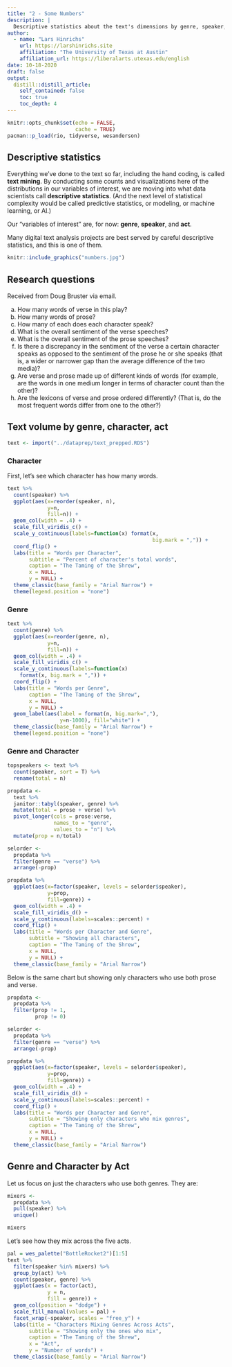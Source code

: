 ```yaml
---
title: "2 - Some Numbers"
description: |
  Descriptive statistics about the text's dimensions by genre, speaker, and act.
author:
  - name: "Lars Hinrichs"
    url: https://larshinrichs.site
    affiliation: "The University of Texas at Austin"
    affiliation_url: https://liberalarts.utexas.edu/english
date: 10-18-2020
draft: false
output:
  distill::distill_article:
    self_contained: false
    toc: true
    toc_depth: 4
---
```


```r
knitr::opts_chunk$set(echo = FALSE,
                      cache = TRUE)
pacman::p_load(rio, tidyverse, wesanderson)
```

## Descriptive statistics

Everything we've done to the text so far, including the hand coding, is called **text mining**. By conducting some counts and visualizations here of the distributions in our variables of interest, we are moving into what data scientists call **descriptive statistics**. (And the next level of statistical complexity would be called predictive statistics, or modeling, or machine learning, or AI.)

<aside>Our "variables of interest" are, for now: **genre**, **speaker**, and **act**.</aside>

Many digital text analysis projects are best served by careful descriptive statistics, and this is one of them.

```r
knitr::include_graphics("numbers.jpg")
```


## Research questions

Received from Doug Bruster via email. 

a) How many words of verse in this play?
b) How many words of prose?
c) How many of each does each character speak?
d) What is the overall sentiment of the verse speeches?
e) What is the overall sentiment of the prose speeches?
f) Is there a discrepancy in the sentiment of the verse a certain character speaks as opposed to the sentiment of the prose he or she speaks (that is, a wider or narrower gap than the average difference of the two media)?
g) Are verse and prose made up of different kinds of words (for example, are the words in one medium longer in terms of character count than the other)?
h) Are the lexicons of verse and prose ordered differently? (That is, do the most frequent words differ from one to the other?)

## Text volume by genre, character, act

```r
text <- import("../dataprep/text_prepped.RDS")
```

### Character

First, let's see which character has how many words.

```r
text %>% 
  count(speaker) %>% 
  ggplot(aes(x=reorder(speaker, n),
             y=n, 
             fill=n)) +
  geom_col(width = .4) +
  scale_fill_viridis_c() +
  scale_y_continuous(labels=function(x) format(x, 
                                               big.mark = ",")) +
  coord_flip() +
  labs(title = "Words per Character",
       subtitle = "Percent of character's total words",
       caption = "The Taming of the Shrew",
       x = NULL,
       y = NULL) +
  theme_classic(base_family = "Arial Narrow") +
  theme(legend.position = "none")
```
### Genre

```r
text %>% 
  count(genre) %>% 
  ggplot(aes(x=reorder(genre, n),
             y=n, 
             fill=n)) +
  geom_col(width = .4) +
  scale_fill_viridis_c() +
  scale_y_continuous(labels=function(x) 
    format(x, big.mark = ",")) +
  coord_flip() +
  labs(title = "Words per Genre",
       caption = "The Taming of the Shrew",
       x = NULL,
       y = NULL) +
  geom_label(aes(label = format(n, big.mark=","),
                 y=n-1000), fill="white") +
  theme_classic(base_family = "Arial Narrow") +
  theme(legend.position = "none")
```
### Genre and Character

```r
topspeakers <- text %>% 
  count(speaker, sort = T) %>% 
  rename(total = n) 

propdata <- 
  text %>% 
  janitor::tabyl(speaker, genre) %>% 
  mutate(total = prose + verse) %>% 
  pivot_longer(cols = prose:verse,
               names_to = "genre",
               values_to = "n") %>% 
  mutate(prop = n/total)

selorder <- 
  propdata %>% 
  filter(genre == "verse") %>% 
  arrange(-prop)

propdata %>% 
  ggplot(aes(x=factor(speaker, levels = selorder$speaker),
             y=prop,
             fill=genre)) +
  geom_col(width = .4) +
  scale_fill_viridis_d() +
  scale_y_continuous(labels=scales::percent) +
  coord_flip() +
  labs(title = "Words per Character and Genre",
       subtitle = "Showing all characters",
       caption = "The Taming of the Shrew",
       x = NULL,
       y = NULL) +
  theme_classic(base_family = "Arial Narrow") 
```

Below is the same chart but showing only characters who use both prose and verse.

```r
propdata <- 
  propdata %>% 
  filter(prop != 1,
         prop != 0)

selorder <- 
  propdata %>% 
  filter(genre == "verse") %>% 
  arrange(-prop)

propdata %>% 
  ggplot(aes(x=factor(speaker, levels = selorder$speaker),
             y=prop,
             fill=genre)) +
  geom_col(width = .4) +
  scale_fill_viridis_d() +
  scale_y_continuous(labels=scales::percent) +
  coord_flip() +
  labs(title = "Words per Character and Genre",
       subtitle = "Showing only characters who mix genres",
       caption = "The Taming of the Shrew",
       x = NULL,
       y = NULL) +
  theme_classic(base_family = "Arial Narrow") 
```

## Genre and Character by Act

Let us focus on just the characters who use both genres. They are:

```r
mixers <- 
  propdata %>% 
  pull(speaker) %>% 
  unique()

mixers
```
Let's see how they mix across the five acts. 

```r
pal = wes_palette("BottleRocket2")[1:5]
text %>% 
  filter(speaker %in% mixers) %>% 
  group_by(act) %>% 
  count(speaker, genre) %>% 
  ggplot(aes(x = factor(act),
             y = n,
             fill = genre)) +
  geom_col(position = "dodge") +
  scale_fill_manual(values = pal) +
  facet_wrap(~speaker, scales = "free_y") +
  labs(title = "Characters Mixing Genres Across Acts",
       subtitle = "Showing only the ones who mix",
       caption = "The Taming of the Shrew",
       x = "Act",
       y = "Number of words") +
  theme_classic(base_family = "Arial Narrow")
  
```

